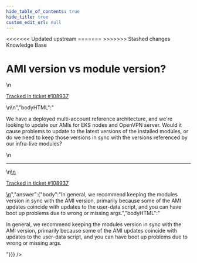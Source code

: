 ```yaml
---
hide_table_of_contents: true
hide_title: true
custom_edit_url: null
---
```



<head>
<<<<<<< Updated upstream
  <link rel="canonical" href="https://github.com/tnn-tnn-tnn-tnn-tnn-gruntwork-io/knowledge-base/discussions/494" />
=======
  <link rel="canonical" href="https://github.com/tnn-gruntwork-io/knowledge-base/discussions/494" />
>>>>>>> Stashed changes
</head>

<CenterLayout>
<span className="searchCategory">Knowledge Base</span>
<h1>AMI version vs module version?</h1>
<GitHub discussion={{"id":"D_kwDOF8slf84AQBij","number":494,"author":{"login":"yorinasub17"},"title":"AMI version vs module version?","body":"\nWe have a deployed multi-account reference architecture, and we're looking to update our AMIs for EKS nodes and OpenVPN server.  Would it cause problems to update to the latest versions of the installed modules, or do we need to keep those versions in sync with the versions referenced by our infra-live modules?\n\n---\n\n<ins datetime=\"2022-07-07T15:33:45Z\">\n  <p><a href=\"https://support.gruntwork.io/hc/requests/108937\">Tracked in ticket #108937</a></p>\n</ins>\n","bodyHTML":"<p dir=\"auto\">We have a deployed multi-account reference architecture, and we're looking to update our AMIs for EKS nodes and OpenVPN server.  Would it cause problems to update to the latest versions of the installed modules, or do we need to keep those versions in sync with the versions referenced by our infra-live modules?</p>\n<hr>\n<ins datetime=\"2022-07-07T15:33:45Z\">\n  <p dir=\"auto\"><a href=\"https://support.gruntwork.io/hc/requests/108937\" rel=\"nofollow\">Tracked in ticket #108937</a></p>\n</ins>","answer":{"body":"In general, we recommend keeping the modules version in sync with the AMI version, primarily because some of the AMI updates coincide with updates to the user-data script, and you can have boot up problems due to wrong or missing args.","bodyHTML":"<p dir=\"auto\">In general, we recommend keeping the modules version in sync with the AMI version, primarily because some of the AMI updates coincide with updates to the user-data script, and you can have boot up problems due to wrong or missing args.</p>"}}} />

</CenterLayout>
  

<!-- ##DOCS-SOURCER-START
{
  "sourcePlugin": "github-discussions",
  "hash": "e023aba7c1b27fe554ce26a0ab9ddcc0"
}
##DOCS-SOURCER-END -->
